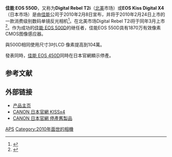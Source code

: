 {{noteTA
|1=zh-hans:数码单镜反光相机;zh-hk:數碼單鏡反光相機;zh-tw:數位單眼相機;
|d1=台灣→數位單眼相機;香港→數碼單鏡反光相機;大陆→数码单镜反光相机；
}}

{{Infobox Digicam
| model       = 佳能EOS 550D/EOS Rebel T2i/EOS Kiss X4
| image       = [[File:Canon_EOS_550D.jpg|300px]]
| kind = CANON EOS DSLR[[数码单镜反光相机|数码单镜反光相机]]
| sensor = [[CMOS|CMOS]] [[APS-C|APS-C]]
* 22.3 x 14.9mm<br/>（1.6x 转换系数）
| res = 1870万有效像素<br />5184 x 3456 像素
| lens  = [[佳能EF接環鏡頭|佳能EF接環鏡頭]]、[[佳能EF-S接環鏡頭|佳能EF-S接環鏡頭]]
| shutter  =  电子控制焦平面[[快門|快門]]
| shutterRange = 1/4000～30 秒（每1/3级或1/2调节）加B门，1/200秒闪光灯同步
| metering =  全光圈[[TTL|TTL]]，63区评价测光
| emode = 全自动、人像、风景、近摄、运动、夜间人像、关闭闪光灯、程序、快门优先、光圈优先、自动景深、手动、视频
| mmode = 
* 评价测光（可连接任何自动对焦点）
* 局部测光（约占观景器中央的9%）
* 中央加权平均测光
* 点測光（约占观景器中央的4%）
| farea = TTL-CT-SIR，CMOS感应器 ， 9个自动对焦点，光圈5.6以上中心十字对焦（光圈2.8以上更高灵敏度）
| fmode = 单次对焦、人工智能对焦、人工智能伺服对焦、手动对焦、Live View对焦
| 对焦范围 =  EV -0.5 -18
| cont = 3.7张/秒，最多34张JPEG或6张RAW
| cpu  = DIGIC 4[[Dig!c|Dig!c]]
| viewfinder  = 眼平五棱镜，95% 覆蓋範圍，0.87x放大率（以50mm镜头，无限远计算）
| speedRange   = ISO 100–6400 啟用感光度擴展最高可達12800
| rearLCD = 3.0吋 彩色LCD 104萬像數
| 闪光灯     = 内置[[佳能_E-TTL_閃證系統|佳能 E-TTL II闪光灯]]
| 白平衡     = 自动、日光、阴影、阴天、白炽灯、荧光灯、闪光、手动
| 色温补偿 = +/- 3 stops in 1-stop increments;
| storage = [[SD卡|SD卡]]，[[SDHC|SDHC]]，[[SDXC|SDXC]]
| weight = 530克（含电池和存储卡）
| battery = 锂离子 LP-E8 可充电电池 (1080mAh)
| obp =
* BG-E5 電池手把可使用 
* BGM-E5A電池夾 安裝6個AA電池,
* BGM-E5L電池夾 可使用單個 LP-E5或兩個LP-E5電池
| Suggested Retail Price = 899.00美元
| 体积         = 129 x 98 x 62毫米（长x宽x高）
}}

'''佳能 EOS 550D'''，又称为'''Digital Rebel T2i'''（[[北美|北美]]市场）或'''EOS Kiss Digital X4'''（日本市场）是由[[佳能|佳能]]公司于2010年2月8日宣布，并将于2010年2月24日上市的一款消费级别数码单镜反光相机<ref>{{cite web
| title=18MP, 1080p HD Movies, ISO 6400: Canon redefines the boundaries of the consumer DSLR with the EOS 550D
| url=http://www.canon.co.uk/About_Us/Press_Centre/Press_Releases/Consumer_News/Cameras_Accessories/EOS_550D_Press_Release.asp
| accessdate=2010-02-08
| date=February 8, 2010
| archive-date=2012-04-17
| archive-url=https://www.webcitation.org/66z6yQUTq?url=http://www.canon.co.uk/About_Us/Press_Centre/Press_Releases/Consumer_News/Cameras_Accessories/EOS_550D_Press_Release.asp
| dead-url=no
}}</ref>。在北美市场Digital Rebel T2i将于同年3月上市<ref>{{cite web
| title=The new Canon Rebel T2i digital SLR takes aspiring photographers beyond the still with advanced video features
| url=http://www.usa.canon.com/templatedata/pressrelease/20100208_t2i.html
| accessdate=2010-02-08
| date=February 8, 2010
| archive-date=2021-03-23
| archive-url=https://web.archive.org/web/20210323210701/http://www.usa.canon.com/templatedata/pressrelease/20100208_t2i.html
| dead-url=no
}}</ref>。作为成功的[[佳能_EOS_500D|佳能 EOS 500D]]的继任者，佳能EOS 550D具有1870万有效像素CMOS图像感应器。

與500D相同使用尺寸3吋LCD 像素提高到104萬。

發表同時，[[佳能_EOS_450D|佳能 EOS 450D]]同時在日本官網顯示停產。

== 参考文献 ==
{{reflist}}

== 外部链接 ==
* [http://www.usa.canon.com/consumer/controller?act=ModelInfoAct&fcategoryid=139&modelid=19943 产品主页]{{Wayback|url=http://www.usa.canon.com/consumer/controller?act=ModelInfoAct&fcategoryid=139&modelid=19943 |date=20100612180250 }}
* [https://web.archive.org/web/20100212190046/http://cweb.canon.jp/camera/eosd/kissx4/index.html CANON 日本官網 KISSx4]
* [https://web.archive.org/web/20111031050939/http://cweb.canon.jp/camera/eosd/lineup/old-products/index.html CANON 日本官網 停產舊製品]

{{Canon DSLR cameras}}
{{DSLR cameras with movie mode}}

[[Category:佳能數位單眼相機|APS]]
[[Category:2010年面世的相機|Category:2010年面世的相機]]